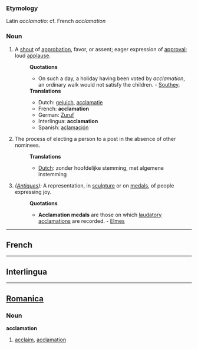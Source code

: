 ===Etymology===
Latin ''acclamatio'': cf. French ''acclamation''
===Noun===
#A [[shout]] of [[approbation]], favor, or assent; eager expression of [[approval]]; loud [[applause]].
#:'''Quotations'''
#:*On such a day, a holiday having been voted by ''acclamation'', an ordinary walk would not satisfy the children. - [[Southey]].
#:'''Translations'''
#:*Dutch: [[gejuich]], [[acclamatie]]
#:*French: '''acclamation'''
#:*German: [[Zuruf]]
#:*Interlingua: '''acclamation''' 
#:*Spanish: [[aclamación]]
#The process of electing a person to a post in the absence of other nominees.
#:'''Translations'''
#:*[[Dutch]]: zonder hoofdelijke stemming, met algemene instemming
#''([[Antique]]s):'' A representation, in [[sculpture]] or on [[medals]], of people expressing joy.
#:'''Quotations'''
#:*'''Acclamation medals''' are those on which [[laudatory]] [[acclamations]] are recorded. - [[Elmes]]

----
==French==
----
==Interlingua==

----

==[[Romanica]]==
===Noun===
<b>acclamation</b>
#[[acclaim]], [[acclamation]]